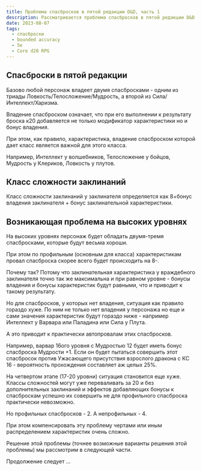 ```yaml
---
title: Проблема спасбросков в пятой редакции D&D, часть 1
description: Рассматривается проблема спасбросков в пятой редакции D&D, которая возникает при повышении уровней
date: 2023-08-07
tags:
  - спасброски
  - bounded accuracy
  - 5e
  - Core d20 RPG
---
```


## Спасброски в пятой редакции

Базово любой персонаж владеет двумя спасбросками - одним из триады Ловкость/Телосложение/Мудрость, а второй из Сила/Интеллект/Харизма.

Владение спасброском означает, что при его выполнении к результату броска к20 добавляется не только модификатор характеристики но и бонус владения.

При этом, как правило, характеристика, владение спасброском которой дает класс является важной для этого класса.

Например, Интеллект у волшебников, Телосложение у бойцов, Мудрость у Клериков, Ловкость у плутов.

## Класс сложности заклинаний

Класс сложности заклинаний у заклинателя определяется как 8+бонус владения заклинателя + бонус заклинательной характеристики.

## Возникающая проблема на высоких уровнях

На высоких уровнях персонаж будет обладать двумя-тремя спасбросками, которые будут весьма хороши.

При этом по профильным (основным для класса) характеристикам провал спасброска скорее всего будет происходить на 8-.

Почему так? Потому что заклинательная характеристика у враждебного  заклинателя точно так же максимальна и при равном уровне - бонусы владения и бонусы характеристик будут равными, что и приводит к такому результату.

Но для спасбросков, у которых нет владения, ситуация как правило гораздо хуже. По ним не только нет владения у персонажа но еще и сами значения характеристик будут гораздо ниже - например Интеллект у Варвара или Паладина или Сила у Плута.

А это приводит к практически автопровалам этих спасбросков.

Например, варвар 16ого уровня с Мудростью 12 будет иметь бонус спасброска Мудрости +1. Если он будет пытаться совершить этот спасбросок против Ужасающего присутствия взрослого дракона с КС 16 - вероятность прохождения составляет аж целых 25%. 

На четвертом этапе (17-20 уровни) ситуация становится еще хуже. Классы сложностей могут уже переваливать за 20 и без дополнительных заклинаний и эффектов добавляющих бонусы к спасброскам успешно их совершить не для профильного спасброска практически невозможно.

Но профильных спасбросков - 2. А непрофильных - 4.

При этом компенсировать эту проблему чертами или иным распределением характеристик очень сложно.

Решение этой проблемы (точнее возможные варианты решения этой проблемы) мы рассмотрим в следующей части.

Продолжение следует ...